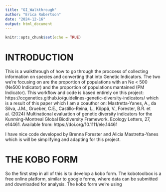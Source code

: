 ```yaml
---
title: "GI_Walkthrough"
author: "Erica Robertson"
date: "2024-12-16"
output: html_document
---
```


```r
knitr::opts_chunk$set(echo = TRUE)
```

# INTRODUCTION

This is a walkthrough of how to go through the proccess of collecting information on species and converting that into Genetic Indicators. The two we're focusing on are the proportion of populations with an Ne < 500 (Ne500 Indicator) and the proportion of populations mantained (PM Indicator). This workflow and code is based entirely on this project: https://ccgenetics.github.io/guidelines-genetic-diversity-indicators/ which is a result of this paper which I am a coauthor on:
Mastretta-Yanes, A., da Silva, J.M., Grueber, C.E., Castillo-Reina, L., Köppä, V., Forester, B.R. et al. (2024) Multinational evaluation of genetic diversity indicators for the Kunming-Montreal Global Biodiversity Framework. Ecology Letters, 27, e14461. Available from: https://doi.org/10.1111/ele.14461

I have nice code developed by Brenna Forester and Alicia Mastretta-Yanes which is will be simplifying and adapting for this project.

# THE KOBO FORM

So the first step in all of this is to develop a kobo form. The kobotoolbox is a free online platform, similar to google forms, where data can be submitted and downloaded for analysis. The kobo form we're using

